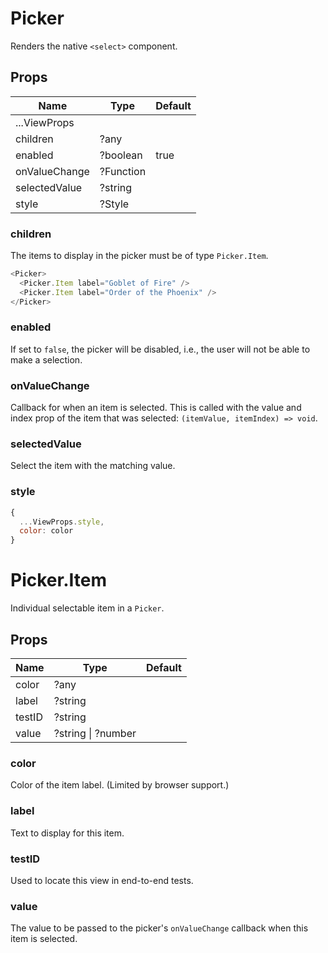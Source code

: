 
<Meta title="Components|Picker" />

# Picker

Renders the native `<select>` component.

## Props

| Name                      | Type      | Default |
| ------------------------- | --------- | ------- |
| ...ViewProps              |           | |
| children                  | ?any      | |
| enabled                   | ?boolean  | true |
| onValueChange             | ?Function | |
| selectedValue             | ?string   | |
| style                     | ?Style    | |

### children

The items to display in the picker must be of type `Picker.Item`.

```js
<Picker>
  <Picker.Item label="Goblet of Fire" />
  <Picker.Item label="Order of the Phoenix" />
</Picker>
```

### enabled

If set to `false`, the picker will be disabled, i.e., the user will not be able
to make a selection.

### onValueChange

Callback for when an item is selected. This is called with the value and index
prop of the item that was selected: `(itemValue, itemIndex) => void`.

### selectedValue

Select the item with the matching value.

### style

```js
{
  ...ViewProps.style,
  color: color
}
```

# Picker.Item

Individual selectable item in a `Picker`.

## Props

| Name                      | Type      | Default |
| ------------------------- | --------- | ------- |
| color                     | ?any      | |
| label                     | ?string   | |
| testID                    | ?string   | |
| value                     | ?string  \| ?number | |

### color

Color of the item label. (Limited by browser support.)

### label

Text to display for this item.

### testID

Used to locate this view in end-to-end tests.

### value

The value to be passed to the picker's `onValueChange` callback when this item
is selected.
